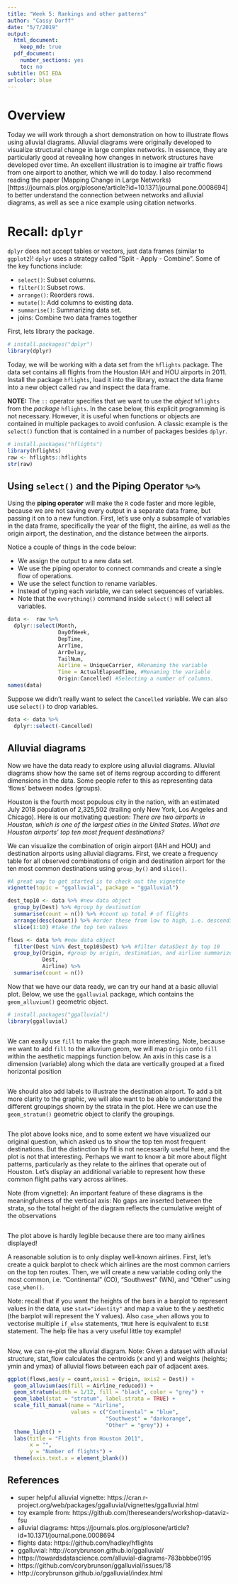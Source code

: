 ```yaml
---
title: "Week 5: Rankings and other patterns"
author: "Cassy Dorff"
date: "5/7/2019"
output:
  html_document:
    keep_md: true
  pdf_document:
    number_sections: yes
    toc: no
subtitle: DSI EDA
urlcolor: blue
---
```


# Overview
Today we will work through a short demonstration on how to illustrate flows using alluvial diagrams. Alluvial diagrams were originally developed to visualize structural change in large complex networks. In essence, they are particularly good at revealing how changes in network structures have developed over time. An excellent illustration is to imagine air traffic flows from one airport to another, which we will do today. I also recommend reading the paper (Mapping Change in Large Networks)[https://journals.plos.org/plosone/article?id=10.1371/journal.pone.0008694] to better understand the connection between networks and alluvial diagrams, as well as see a nice example using citation networks. 

# Recall: `dplyr`
`dplyr` does not accept tables or vectors, just data frames (similar to `ggplot2`)! `dplyr` uses a strategy called "Split - Apply - Combine". Some of the key functions include:

* `select()`: Subset columns.
* `filter()`: Subset rows.
* `arrange()`: Reorders rows.
* `mutate()`: Add columns to existing data.
* `summarise()`: Summarizing data set.
* joins: Combine two data frames together

First, lets library the package.
```r
# install.packages("dplyr")
library(dplyr)
```

Today, we will be working with a data set from the `hflights` package. The data set contains all flights from the Houston IAH and HOU airports in 2011. Install the package `hflights`, load it into the library, extract the data frame into a new object called `raw` and inspect the data frame.

**NOTE:** The `::` operator specifies that we want to use the *object* `hflights` from the *package* `hflights`. In the case below, this explicit programming is not necessary. However, it is useful when functions or  objects are contained in multiple packages to avoid confusion. A classic example is the `select()` function that is contained in a number of packages besides `dplyr`.
```r
# install.packages("hflights")
library(hflights)
raw <- hflights::hflights
str(raw)
```

## Using `select()` and the Piping Operator `%>%`

Using the **piping operator** will make the `R` code faster and more legible, because we are not saving every output in a separate data frame, but passing it on to a new function. First, let's use only a subsample of variables in the data frame, specifically the year of the flight, the airline, as well as the origin airport, the destination, and the distance between the airports.

Notice a couple of things in the code below:

* We  assign the output to a new data set.
* We use the piping operator to connect commands and create a single flow of operations.
* We use the select function to rename variables.
* Instead of typing each variable, we can select sequences of variables.
* Note that the `everything()` command inside `select()` will select all variables.

```r
data <-  raw %>%
  dplyr::select(Month,
                DayOfWeek,
                DepTime,
                ArrTime,
                ArrDelay,
                TailNum,
                Airline = UniqueCarrier, #Renaming the variable
                Time = ActualElapsedTime, #Renaming the variable
                Origin:Cancelled) #Selecting a number of columns. 
names(data)
```

Suppose we didn't really want to select the `Cancelled` variable. We can also use `select()` to drop variables.
```r
data <- data %>%
  dplyr::select(-Cancelled)
```

## Alluvial diagrams

Now we have the data ready to explore using alluvial diagrams. Alluvial diagrams show how the same set of items regroup according to different dimensions in the data. Some people refer to this as representing data 'flows' between nodes (groups).

Houston is the fourth most populous city in the nation, with an estimated July 2018 population of 2,325,502 (trailing only New York, Los Angeles and Chicago).  Here is our motivating question: *There are two airports in Houston, which is one of the largest cities in the United States. What are Houston airports' top ten most frequent destinations?* 

We can visualize the combination of origin airport (IAH and HOU) and destination airports using alluvial diagrams.  First, we create a frequency table for all observed combinations of origin and destination airport for the ten most common destinations using `group_by()` and `slice()`.

```r
#A great way to get started is to check out the vignette 
vignette(topic = "ggalluvial", package = "ggalluvial")
```

```r
dest_top10 <- data %>% #new data object
  group_by(Dest) %>% #group by destination
  summarise(count = n()) %>% #count up total # of flights
  arrange(desc(count)) %>% #order these from low to high, i.e. descending order
  slice(1:10) #take the top ten values 

flows <- data %>% #new data object
  filter(Dest %in% dest_top10$Dest) %>% #filter data$Dest by top 10
  group_by(Origin, #group by origin, destination, and airline summarize using counts
           Dest,
           Airline) %>%
  summarise(count = n())
```

Now that we have our data ready, we can try our hand at a basic alluvial plot. Below, we use the `ggalluvial` package, which contains the `geom_alluvium()` geometric object.

```r
# install.packages("ggalluvial")
library(ggalluvial)



```

We can easily use `fill` to make the graph more interesting. Note, because we want to add `fill` to the alluvium geom, we will map `Origin` onto `fill` within the aesthetic mappings function below. An axis in this case is a dimension (variable) along which the data are vertically grouped at a fixed horizontal position

```r



```

We should also add labels to illustrate the destination airport. To add a bit more clarity to the graphic, we will also want to be able to understand the different groupings shown by the strata in the plot. Here we can use the `geom_stratum()` geometric object to clarify the groupings.

```r



```

The plot above looks nice, and to some extent we have visualized our original question, which asked us to show the top ten most frequent destinations.  But the distinction by fill is not necessarily useful here, and the plot is not that interesting. Perhaps we want to know a bit more about flight patterns, particularly as they relate to the airlines that operate out of Houston. Let's  display an additional variable to represent how these common flight paths vary across airlines.

Note (from vignette): An important feature of these diagrams is the meaningfulness of the vertical axis: No gaps are inserted between the strata, so the total height of the diagram reflects the cumulative weight of the observations

```r



```

The plot above is hardly legible because there are too many airlines displayed! 

A reasonable solution is to only display well-known airlines. First, let's create a quick barplot to check which airlines are the most common carriers on the top ten routes. Then, we will create a new variable coding only the most common, i.e. "Continental" (CO), "Southwest" (WN), and "Other" using `case_when()`.

Note: recall that if you want the heights of the bars in a barplot to represent values in the data, use `stat="identity"` and map a value to the y aesthetic (the barplot will represent the Y values). Also `case_when` allows you to vectorise multiple `if_else` statements, `TRUE` here is equivalent to `ELSE` statement. The help file has a very useful little toy example! 

```r




```

Now, we can re-plot the alluvial diagram. Note: Given a dataset with alluvial structure, stat_flow calculates the centroids (x and y) and weights (heights; ymin and ymax) of alluvial flows between each pair of adjacent axes.

```r
ggplot(flows,aes(y = count,axis1 = Origin, axis2 = Dest)) +
  geom_alluvium(aes(fill = Airline_reduced)) +
  geom_stratum(width = 1/12, fill = "black", color = "grey") +
  geom_label(stat = "stratum", label.strata = TRUE) +
  scale_fill_manual(name = "Airline",
                    values = c("Continental" = "blue",
                               "Southwest" = "darkorange",
                               "Other" = "grey")) +
  theme_light() +
  labs(title = "Flights from Houston 2011",
       x = "",
       y = "Number of flights") +
  theme(axis.text.x = element_blank())
```

## References
- super helpful alluvial vignette: https://cran.r-project.org/web/packages/ggalluvial/vignettes/ggalluvial.html
- toy example from: https://github.com/thereseanders/workshop-dataviz-fsu
- alluvial diagrams: https://journals.plos.org/plosone/article?id=10.1371/journal.pone.0008694
- flights data: https://github.com/hadley/hflights
- ggalluvial: http://corybrunson.github.io/ggalluvial/
- https://towardsdatascience.com/alluvial-diagrams-783bbbbe0195
- https://github.com/corybrunson/ggalluvial/issues/18
- http://corybrunson.github.io/ggalluvial/index.html